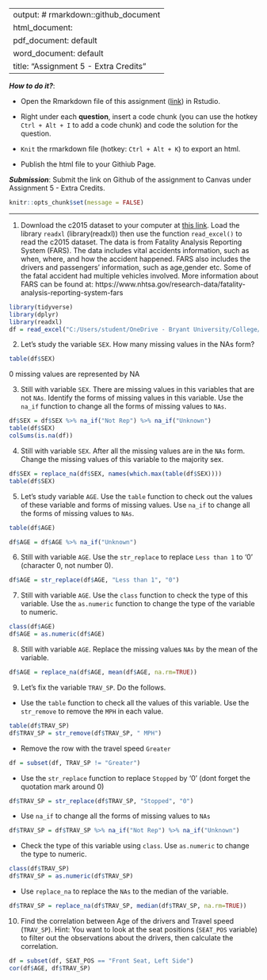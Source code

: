 
---
output: # rmarkdown::github_document
  html_document:
  pdf_document: default
  word_document: default
title: "Assignment 5 - Extra Credits"
---

***How to do it?***: 

- Open the Rmarkdown file of this assignment ([link](assignment5_extra_credits.Rmd)) in Rstudio. 

- Right under each **question**, insert  a code chunk (you can use the hotkey `Ctrl + Alt + I` to add a code chunk) and code the solution for the question. 

- `Knit` the rmarkdown file (hotkey: `Ctrl + Alt + K`) to export an html.  

-  Publish the html file to your Githiub Page. 

***Submission***: Submit the link on Github of the assignment to Canvas under Assignment 5 - Extra Credits. 

```r
knitr::opts_chunk$set(message = FALSE)
```

-------

1. Download the c2015 dataset to your computer at [this link](../data/c2015.xlsx). Load the library `readxl` (library(readxl)) then use the function `read_excel()` to read the c2015 dataset.  The data is from Fatality Analysis Reporting System (FARS). The data includes vital accidents information, such as when, where, and how the accident happened. FARS also includes the drivers and passengers' information, such as age,gender etc.  Some of the fatal accident had multiple vehicles involved.  More information about FARS can be found at: https://www.nhtsa.gov/research-data/fatality-analysis-reporting-system-fars

```r
library(tidyverse)
library(dplyr)
library(readxl)
df = read_excel("C:/Users/student/OneDrive - Bryant University/College/7th Semester/R/c2015.xlsx")
```

2. Let's study the variable `SEX`. How many missing values in the NAs form? 

```r
table(df$SEX)
```
0 missing values are represented by NA

3. Still with variable `SEX`. There are missing values in this variables that are not `NAs`. Identify the forms of missing values in this variable. Use the `na_if` function to change all the forms of missing values to `NAs`. 

```r
df$SEX = df$SEX %>% na_if("Not Rep") %>% na_if("Unknown")
table(df$SEX)
colSums(is.na(df))
```

4. Still with variable `SEX`. After all the missing values are in the `NAs` form.  Change the missing values of this variable to the majority sex. 

```r
df$SEX = replace_na(df$SEX, names(which.max(table(df$SEX))))
table(df$SEX)
```

5. Let's study variable `AGE`. Use the `table` function to check out the values of these variable and forms of missing values. Use `na_if` to change all the forms of missing values to `NAs`. 

```r
table(df$AGE)
```

```r
df$AGE = df$AGE %>% na_if("Unknown")
```

6. Still with variable `AGE`.  Use the `str_replace` to replace `Less than 1` to '0' (character 0, not number 0).

```r
df$AGE = str_replace(df$AGE, "Less than 1", "0")
```

7. Still with variable `AGE`. Use the `class` function to check the type of this variable.  Use the `as.numeric` function to change the type of the variable to numeric.

```r
class(df$AGE)
df$AGE = as.numeric(df$AGE)
```

8. Still with variable `AGE`. Replace the missing values `NAs` by the mean of the variable. 

```r
df$AGE = replace_na(df$AGE, mean(df$AGE, na.rm=TRUE))
```

9. Let's fix the variable `TRAV_SP`. Do the follows.

- Use the `table` function to check all the values of this variable.  Use the `str_remove` to remove the `MPH` in each value.

```r
table(df$TRAV_SP)
df$TRAV_SP = str_remove(df$TRAV_SP, " MPH")
```

- Remove the row with the travel speed `Greater`

```r
df = subset(df, TRAV_SP != "Greater")
```

- Use the `str_replace` function to replace `Stopped` by '0' (dont forget the quotation mark around 0)

```r
df$TRAV_SP = str_replace(df$TRAV_SP, "Stopped", "0")
```

- Use `na_if` to change all the forms of missing values to `NAs`

```r
df$TRAV_SP = df$TRAV_SP %>% na_if("Not Rep") %>% na_if("Unknown")
```

- Check the type of this variable using `class`. Use `as.numeric` to change the type to numeric.

```r
class(df$TRAV_SP)
df$TRAV_SP = as.numeric(df$TRAV_SP)
```

- Use `replace_na` to replace the `NAs` to the median of the variable. 

```r
df$TRAV_SP = replace_na(df$TRAV_SP, median(df$TRAV_SP, na.rm=TRUE))
```

10. Find the correlation between Age of the drivers and Travel speed (`TRAV_SP`). Hint:  You want to look at the seat positions (`SEAT_POS` variable) to filter out the observations about the drivers, then calculate the correlation. 

```r
df = subset(df, SEAT_POS == "Front Seat, Left Side")
cor(df$AGE, df$TRAV_SP)
```
